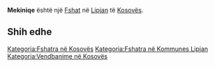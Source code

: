 {{Fshat në Kosovës
 | Emri                = Mekiniqe
| sqi_D_name = Mekiniqe
| sqi_D_FULL_NAME_RO = Mekiniqe
| sqi_D_FULL_NAME_ND_RO = Mekiniqe
| sqi_D_SORT_NAME_RG = MEKINIQE
| sqi_D_FULL_NAME_RG = Mekiniqe
| sqi_D_FULL_NAME_ND_RG = Mekiniqe
| srp_N_name = Mekiniće
| srp_N_FULL_NAME_RO = Mekiniće
| srp_N_FULL_NAME_ND_RO = Mekinice
| srp_N_SORT_NAME_RG = MEKINICE
| srp_N_FULL_NAME_RG = Mekiniće
| srp_N_FULL_NAME_ND_RG = Mekinice
| srp_NS_name = Мекиниће
| srp_NS_FULL_NAME_RO = Мекиниће
| srp_NS_FULL_NAME_ND_RO = Мекиниће
| srp_NS_SORT_NAME_RG = МЕКИНИЋЕ
| srp_NS_FULL_NAME_RG = Мекиниће
| srp_NS_FULL_NAME_ND_RG = Мекиниће
| srp_V_name = Mekinić
| srp_V_FULL_NAME_RO = Mekinić
| srp_V_FULL_NAME_ND_RO = Mekinic
| srp_V_SORT_NAME_RG = MEKINIC
| srp_V_FULL_NAME_RG = Mekinić
| srp_V_FULL_NAME_ND_RG = Mekinic
| std_V_name = Drenska
| std_V_FULL_NAME_RO = Drenska
| std_V_FULL_NAME_ND_RO = Drenska
| std_V_SORT_NAME_RG = DRENSKA
| std_V_FULL_NAME_RG = Drenska
| std_V_FULL_NAME_ND_RG = Drenska

 | Emri (Rasa dhanore) = 
 | Figura              = 
 | Shteti              = Kosovo
 | Komuna              = Lipjan
 | Kodi postar         = 
 | Sipërfaqja          = 

 | Popullsia           = 

 | Regj. i popullsisë  = 
 | Dend. e popullsisë  = 
 | Faqja zyrtare       = 
 <!--- Koordinatat ----> 
 | Gjerësia            = 43.152778
 | Gjatësia            = 20.783333
 | Lartësia            = 
}}
'''Mekiniqe''' është një [[Fshat]] në [[Lipjan]] të [[Kosovës]].

<!-- == Gjeografia == -->
<!-- == Historia == -->
<!-- == Demografia == -->
== Shih edhe ==
{{Komuna Lipjan}}
{{Kosovo-Administrata-Cung}}

[[Kategoria:Fshatra në Kosovës]]
[[Kategoria:Fshatra në Kommunes Lipjan]]
[[Kategoria:Vendbanime në Kosovës]]